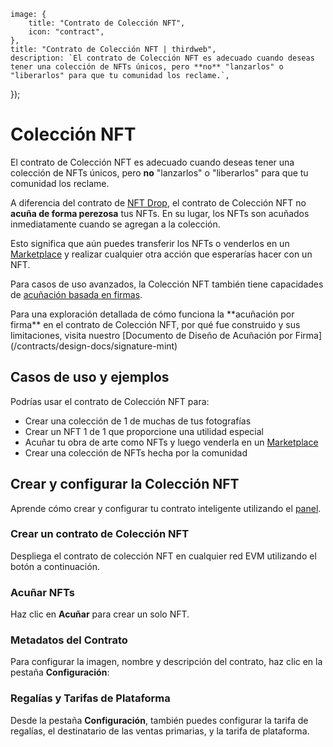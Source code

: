 
	image: {
		title: "Contrato de Colección NFT",
		icon: "contract",
	},
	title: "Contrato de Colección NFT | thirdweb",
	description: `El contrato de Colección NFT es adecuado cuando deseas tener una colección de NFTs únicos, pero **no** "lanzarlos" o "liberarlos" para que tu comunidad los reclame.`,
});

# Colección NFT

El contrato de Colección NFT es adecuado cuando deseas tener una colección de NFTs únicos, pero **no** "lanzarlos" o "liberarlos" para que tu comunidad los reclame.

A diferencia del contrato de [NFT Drop](/contracts/explore/pre-built-contracts/nft-drop), el contrato de Colección NFT no **acuña de forma perezosa** tus NFTs. En su lugar, los NFTs son acuñados inmediatamente cuando se agregan a la colección.

Esto significa que aún puedes transferir los NFTs o venderlos en un [Marketplace](/contracts/explore/pre-built-contracts/marketplace) y realizar cualquier otra acción que esperarías hacer con un NFT.

Para casos de uso avanzados, la Colección NFT también tiene capacidades de [acuñación basada en firmas](/glossary/signature-based-minting).

<Callout title="Diseño de Acuñación por Firma" variant="info">
	Para una exploración detallada de cómo funciona la **acuñación por firma** en el contrato de Colección NFT, por qué fue construido y sus limitaciones, visita nuestro
	[Documento de Diseño de Acuñación por Firma](/contracts/design-docs/signature-mint)
</Callout>

## Casos de uso y ejemplos

Podrías usar el contrato de Colección NFT para:

- Crear una colección de 1 de muchas de tus fotografías
- Crear un NFT 1 de 1 que proporcione una utilidad especial
- Acuñar tu obra de arte como NFTs y luego venderla en un [Marketplace](/contracts/explore/pre-built-contracts/marketplace)
- Crear una colección de NFTs hecha por la comunidad

## Crear y configurar la Colección NFT

Aprende cómo crear y configurar tu contrato inteligente utilizando el [panel](https://thirdweb.com/team).

### Crear un contrato de Colección NFT

Despliega el contrato de colección NFT en cualquier red EVM utilizando el botón a continuación.

### Acuñar NFTs

Haz clic en **Acuñar** para crear un solo NFT.

<DocImage src={mintNFTCollectionImage} alt="Acuñando una colección de NFTs" />

### Metadatos del Contrato

Para configurar la imagen, nombre y descripción del contrato, haz clic en la pestaña **Configuración**:

<DocImage src={nftCollectionSettingsImage} alt="Configuración de la Colección NFT" />

### Regalías y Tarifas de Plataforma

Desde la pestaña **Configuración**, también puedes configurar la tarifa de regalías,
el destinatario de las ventas primarias,
y la tarifa de plataforma.

<DocImage src={moreSettingsImage} alt="Regalías y Tarifa de Plataforma" />
